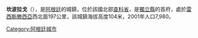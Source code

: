 {{Coord|26|48|S|60|50|W|display=title}}

'''坎波拉戈'''（{{lang-es|Campo Largo}}），是[[阿根廷|阿根廷]]的城鎮，位於該國北部[[查科省|查科省]]，是[[獨立縣_(查科省)|獨立縣]]的首府，處於[[雷西斯滕西亞|雷西斯滕西亞]]西北面197公里，該城鎮海拔高度104米，2001年人口7,980。

{{Argentina-geo-stub}}
[[Category:阿根廷城市|Category:阿根廷城市]]